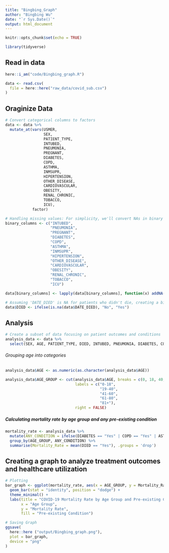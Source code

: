 ```yaml
---
title: "Bingbing_Graph"
author: "Bingbing Wu"
date: "`r Sys.Date()`"
output: html_document
---
```


```r
knitr::opts_chunk$set(echo = TRUE)
```

```r
library(tidyverse)
```

## Read in data
```r
here::i_am("code/Bingbing_graph.R")

data <- read.csv(
  file = here::here("raw_data/covid_sub.csv")
)
```

## Oraginize Data
```r
# Convert categorical columns to factors
data <- data %>%
  mutate_at(vars(USMER, 
                 SEX, 
                 PATIENT_TYPE, 
                 INTUBED, 
                 PNEUMONIA, 
                 PREGNANT, 
                 DIABETES, 
                 COPD, 
                 ASTHMA, 
                 INMSUPR, 
                 HIPERTENSION, 
                 OTHER_DISEASE, 
                 CARDIOVASCULAR, 
                 OBESITY, 
                 RENAL_CHRONIC, 
                 TOBACCO, 
                 ICU), 
            factor)
```

```r
# Handling missing values: For simplicity, we'll convert NAs in binary columns to "Unknown"
binary_columns <- c("INTUBED", 
                    "PNEUMONIA", 
                    "PREGNANT", 
                    "DIABETES", 
                    "COPD", 
                    "ASTHMA", 
                    "INMSUPR", 
                    "HIPERTENSION", 
                    "OTHER_DISEASE", 
                    "CARDIOVASCULAR", 
                    "OBESITY", 
                    "RENAL_CHRONIC", 
                    "TOBACCO", 
                    "ICU")

data[binary_columns] <- lapply(data[binary_columns], function(x) addNA(x, ifany = TRUE))
```

```r
# Assuming 'DATE_DIED' is NA for patients who didn't die, creating a binary outcome variable for mortality
data$DIED <- ifelse(is.na(data$DATE_DIED), "No", "Yes")
```

## Analysis
```r
# Create a subset of data focusing on patient outcomes and conditions
analysis_data <- data %>%
  select(SEX, AGE, PATIENT_TYPE, DIED, INTUBED, PNEUMONIA, DIABETES, COPD, ASTHMA, INMSUPR, HIPERTENSION, OTHER_DISEASE, CARDIOVASCULAR, OBESITY, RENAL_CHRONIC, TOBACCO, ICU)

```

###### Grouping age into categories
```r
analysis_data$AGE <- as.numeric(as.character(analysis_data$AGE))

analysis_data$AGE_GROUP <- cut(analysis_data$AGE, breaks = c(0, 18, 40, 60, 80, Inf), 
                               labels = c("0-18", 
                                          "19-40", 
                                          "41-60", 
                                          "61-80", 
                                          "81+"), 
                               right = FALSE)
```

##### Calculating mortality rate by age group and any pre-existing condition
```r
mortality_rate <- analysis_data %>%
  mutate(ANY_CONDITION = ifelse(DIABETES == "Yes" | COPD == "Yes" | ASTHMA == "Yes" | INMSUPR == "Yes" | HIPERTENSION == "Yes" | OTHER_DISEASE == "Yes" | CARDIOVASCULAR == "Yes" | OBESITY == "Yes" | RENAL_CHRONIC == "Yes" | TOBACCO == "Yes", "Yes", "No")) %>%
  group_by(AGE_GROUP, ANY_CONDITION) %>%
  summarise(Mortality_Rate = mean(DIED == "Yes"), .groups = 'drop')
```

## Creating a graph to analyze treatment outcomes and healthcare utilization
```r
# Plotting
bar_graph <- ggplot(mortality_rate, aes(x = AGE_GROUP, y = Mortality_Rate, fill = ANY_CONDITION)) +
  geom_bar(stat = "identity", position = "dodge") +
  theme_minimal() +
  labs(title = "COVID-19 Mortality Rate by Age Group and Pre-existing Condition",
       x = "Age Group",
       y = "Mortality Rate",
       fill = "Pre-existing Condition")
```
```r
# Saving Graph
ggsave(
  here::here ("output/Bingbing_graph.png"),
  plot = bar_graph,
  device = "png"
)
```

